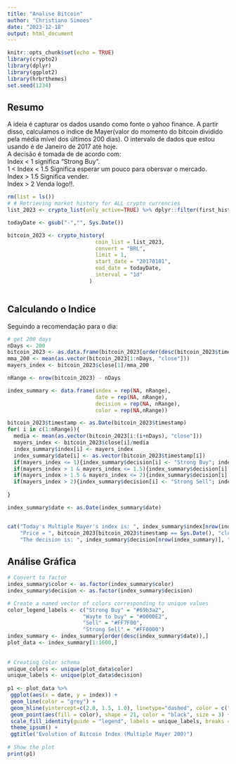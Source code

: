 ```yaml
---
title: "Analise Bitcoin"
author: "Christiano Simoes"
date: "2023-12-18"
output: html_document
---
```


```r
knitr::opts_chunk$set(echo = TRUE)
library(crypto2)
library(dplyr)
library(ggplot2)
library(hrbrthemes)
set.seed(1234)

```

## Resumo

A ideia é capturar os dados usando como fonte o yahoo finance. A partir disso, 
calculamos o indice de Mayer(valor do momento do bitcoin dividido pela média mível
dos últimos 200 dias). O intervalo de dados que estou usando é de Janeiro de 2017 até hoje.  
A decisão é tomada de de acordo com:  
Index < 1 significa "Strong Buy".  
1 < Index < 1.5 Significa esperar um pouco para obersvar o mercado.  
Index > 1.5 Significa vender.  
Index > 2 Venda logo!!.

```r

rm(list = ls())
# # Retrieving market history for ALL crypto currencies
list_2023 <- crypto_list(only_active=TRUE) %>% dplyr::filter(first_historical_data<="2023-01-01", last_historical_data>="2023-12-18")

todayDate <- gsub("-","", Sys.Date())

bitcoin_2023 <- crypto_history(
                            coin_list = list_2023,
                            convert = "BRL",
                            limit = 1,
                            start_date = "20170101",
                            end_date = todayDate,
                            interval = "1d"
                          )



```

## Calculando o Indice

Seguindo a recomendação para o dia:

```r
# get 200 days
nDays <- 200
bitcoin_2023 <- as.data.frame(bitcoin_2023[order(desc(bitcoin_2023$timestamp)),])
mma_200 <- mean(as.vector(bitcoin_2023[1:nDays, "close"]))
mayers_index <- bitcoin_2023$close[1]/mma_200

nRange <- nrow(bitcoin_2023) - nDays

index_summary <- data.frame(index = rep(NA, nRange), 
                            date = rep(NA, nRange), 
                            decision = rep(NA, nRange),
                            color = rep(NA,nRange))

bitcoin_2023$timestamp <- as.Date(bitcoin_2023$timestamp)
for( i in c(1:nRange)){
  media <- mean(as.vector(bitcoin_2023[i:(i+nDays), "close"]))
  mayers_index <- bitcoin_2023$close[i]/media
  index_summary$index[i] <- mayers_index
  index_summary$date[i] <- as.vector(bitcoin_2023$timestamp[i])
  if(mayers_index <= 1){index_summary$decision[i] <- "Strong Buy"; index_summary$color[i] <- "#69b3a2"}
  if(mayers_index > 1 & mayers_index <= 1.5){index_summary$decision[i] <- "Wait to Buy";  index_summary$color[i] <- "#0000E2"}
  if(mayers_index > 1.5 & mayers_index <= 2){index_summary$decision[i] <- "Sell"; index_summary$color[i] <- "#FF7F00"}
  if(mayers_index > 2){index_summary$decision[i] <- "Strong Sell"; index_summary$color[i] <- "#FF0000"}
  
}

index_summary$date <- as.Date(index_summary$date)


cat("Today's Multiple Mayer's index is: ", index_summary$index[nrow(index_summary)],"\n",
    "Price = ", bitcoin_2023[bitcoin_2023$timestamp == Sys.Date(), "close"],"\n",
    "The decision is: ", index_summary$decision[nrow(index_summary)], "\n")

```

## Análise Gráfica

```r

# Convert to factor
index_summary$color <- as.factor(index_summary$color)  
index_summary$decision <- as.factor(index_summary$decision)  

# Create a named vector of colors corresponding to unique values
color_legend_labels <- c("Strong Buy" = "#69b3a2", 
                        "Wayte to buy" = "#0000E2", 
                        "Sell" = "#FF7F00",
                        "Strong Sell" = "#FF0000")
index_summary <- index_summary[order(desc(index_summary$date)),]
plot_data <- index_summary[1:1600,]
 
 
# Creating Color schema
unique_colors <- unique(plot_data$color)
unique_labels <- unique(plot_data$decision)
 
p1 <- plot_data %>%
 ggplot(aes(x = date, y = index)) +
 geom_line(color = "grey") +
 geom_hline(yintercept=c(2.0, 1.5, 1.0), linetype="dashed", color = c("red","blue","green")) +
 geom_point(aes(fill = color), shape = 21, color = "black", size = 3) +
 scale_fill_identity(guide = "legend", labels = unique_labels, breaks = unique_colors) +  # Customize legend labels
 theme_ipsum() +
 ggtitle("Evolution of Bitcoin Index (Multiple Mayer 200)")
 
# Show the plot
print(p1)


```

